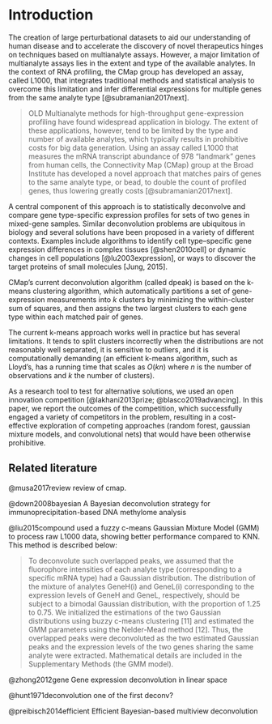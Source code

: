 
Introduction
============

<!-- 
A major limitation of multianalytes assays is their limited number of available analyte types. 
In the context of RNA profiling, the CMap group has developed a framework that integrates statistical analysis with traditional multianalyte methods to infer differential expressions for multiple genes from the same analyte type. 
We report the results of an open innovation competition that impvored upon the state-of-the-art by integrating machine-learning techniques to address the deconvultion problem. 
 -->


The creation of large perturbational datasets to aid our understanding of human disease and to accelerate the discovery of novel therapeutics hinges on techniques based on multianalyte assays.  However, a major limitation of multianalyte assays lies in the extent and type of the available analytes. In the context of RNA profiling, the CMap group has developed an assay, called L1000, that integrates traditional methods and statistical analysis to overcome this limitation and infer differential expressions for multiple genes from the same analyte type [@subramanian2017next]. 

<!-- The algorithm D-peak is based on k-means algorithm, a general and flexible tool to conduct non-parametric regression that is very popular in biology, as well as in many other fields.  -->

<!-- The current algorithm works well, but has some limitations.  -->


> OLD Multianalyte methods for high-throughput gene-expression profiling have found widespread application in biology. The extent of these applications, however, tend to be limited by the type and number of available analytes, which typically results in prohibitive costs for big data generation. Using an assay called L1000 that measures the mRNA transcript abundance of 978 "landmark" genes from human cells, the Connectivity Map (CMap) group at the Broad Institute has developed a novel approach that matches pairs of genes to the same analyte type, or bead, to double the count of profiled genes, thus lowering greatly costs [@subramanian2017next]. 

A central component of this approach is to statistically deconvolve and compare gene type-specific expression profiles for sets of two genes in mixed-gene samples. Similar deconvolution problems are ubiquitous in biology and several solutions have been proposed in a variety of different contexts. Examples include algorithms to identify cell type–specific gene expression differences in complex tissues [@shen2010cell] or dynamic changes in cell populations [@lu2003expression], or ways to discover the target proteins of small molecules [Jung, 2015].

CMap’s current deconvolution algorithm (called dpeak) is based on the k-means clustering algorithm, which automatically partitions a set of gene-expression measurements into $k$ clusters by minimizing the within-cluster sum of squares, and then assigns the two largest clusters to each gene type within each matched pair of genes. 
<!--  of the pair, using additional information about differences in the bead proportions of the genes (within each pair, one gene has a higher proportion of beads than the other). -->

<!-- mean of the largest cluster to the gene in higher proportion and the mean value of the second largest cluster to the gene in lower proportion -->

The current k-means approach works well in practice but has several limitations. It tends to split clusters incorrectly when the distributions are not reasonably well separated, it is sensitive to outliers, and it is computationally demanding (an efficient k-means algorithm, such as Lloyd's, has a running time that scales as $O(kn)$ where $n$ is the number of observations and $k$ the number of clusters). 

As a research tool to test for alternative solutions, we used an open innovation competition [@lakhani2013prize; @blasco2019advancing]. In this paper, we report the outcomes of the competition, which successfully engaged a variety of competitors<!--computer scientist, software developers and bioinformatics--> in the problem, resulting in a cost-effective exploration of competing approaches (random forest, gaussian mixture models, and convolutional nets) that would have been otherwise prohibitive.

<!-- Testing for alternative methods would have required substantial resources to experiment with these alternative approaches (more than what already done) and to adapt new to our data. Moreover, impossible an exhaustive search for all available approaches to try; and the combination of these different approaches.  -->


<!-- 
Shen-orr et al. (2010). Gene expression data from multiple cell-types. The problem is to quantify cell-type frequency "then deconvolve and compare cell type-specific average expression profiles for groups of mixed tissue samples." One approach is "deconvolution to be linear"
 -->

<!-- Broadly speaking, the problem is to estimate the density $f$ of a random variable $X$ based on $n$ observations from $Y = X + \epsilon$, where $\epsilon$ is a measurement error based on a possibly unknown distribution.  (Fan, 1991) -->

<!-- The solution adopted by CMap was a KNN [explain]. This is a standard technique implemented in xxx that gives a good level of accuracy [xxx] and reasonably fast computation time (xxx with the current Matlab implementation). -->



## Related literature 

@musa2017review review of cmap. 

@down2008bayesian A Bayesian deconvolution strategy for immunoprecipitation-based DNA methylome analysis

@liu2015compound used a fuzzy c-means Gaussian Mixture Model (GMM) to process raw L1000 data, showing better performance compared to KNN. This method is described below: 

> To deconvolute such overlapped peaks, we assumed that the fluorophore intensities of each analyte type (corresponding to a specific mRNA type) had a Gaussian distribution. The distribution of the mixture of analytes GeneH(i) and GeneL(i) corresponding to the expression levels of GeneH and GeneL, respectively, should be subject to a bimodal Gaussian distribution, with the proportion of 1.25 to 0.75. We initialized the estimations of the two Gaussian distributions using buzzy c-means clustering [11] and estimated the GMM parameters using the Nelder-Mead method [12]. Thus, the overlapped peaks were deconvoluted as the two estimated Gaussian peaks and the expression levels of the two genes sharing the same analyte were extracted. Mathematical details are included in the Supplementary Methods (the GMM model).

@zhong2012gene Gene expression deconvolution in linear space

@hunt1971deconvolution one of the first deconv? 

@preibisch2014efficient Efficient Bayesian-based multiview deconvolution


